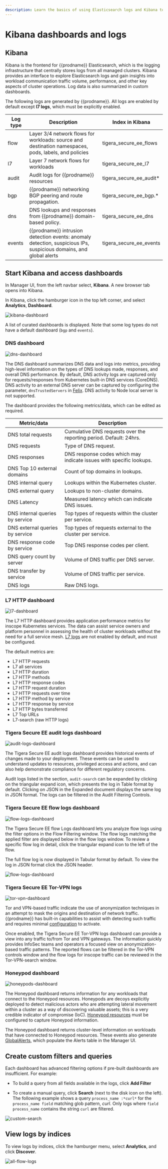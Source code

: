 ```yaml
---
description: Learn the basics of using Elasticsearch logs and Kibana to gain visibility and troubleshoot.
---
```


# Kibana dashboards and logs

## Kibana

Kibana is the frontend for {{prodname}} Elasticsearch, which is the logging infrastructure that centrally stores logs from all managed clusters. Kibana provides an interface to explore Elasticsearch logs and gain insights into workload communication traffic volume, performance, and other key aspects of cluster operations. Log data is also summarized in custom dashboards.

The following logs are generated by {{prodname}}. All logs are enabled by default except **l7 logs**, which must be explicitly enabled.

| Log type | **Description**                                                                                                   | Index in Kibana          |
| -------- | ----------------------------------------------------------------------------------------------------------------- | ------------------------ |
| flow     | Layer 3/4 network flows for workloads: source and destination namespaces, pods, labels, and policies              | tigera_secure_ee_flows   |
| l7       | Layer 7 network flows for workloads                                                                               | tigera_secure_ee_l7      |
| audit    | Audit logs for {{prodname}} resources                                                                             | tigera_secure_ee_audit\* |
| bgp      | {{prodname}} networking BGP peering and route propagation.                                                        | tigera_secure_ee_bgp.\*  |
| dns      | DNS lookups and responses from {{prodname}} domain-based policy.                                                  | tigera_secure_ee_dns     |
| events   | {{prodname}} intrusion detection events: anomaly detection, suspicious IPs, suspicious domains, and global alerts | tigera_secure_ee_events  |

## Start Kibana and access dashboards

In Manager UI, from the left navbar select, **Kibana**. A new browser tab opens into Kibana.

In Kibana, click the hamburger icon in the top left corner, and select **Analytics**, **Dashboard**.

![kibana-dashboard](/img/calico-enterprise/master/kibana-dashboard.png)

A list of curated dashboards is displayed. Note that some log types do not have a default dashboard (`bgp` and `events`).

### DNS dashboard

![dns-dashboard](/img/calico-enterprise/master/dns-dashboard.png)

The DNS dashboard summarizes DNS data and logs into metrics, providing high-level information on the types of DNS lookups made, responses, and overall DNS performance. By default, DNS activity logs are captured only for requests/responses from Kubernetes built-in DNS services (CoreDNS). DNS activity to an external DNS server can be captured by configuring the parameter, `dnsTrustedServers` in [Felix](../reference/resources/felixconfig.mdx). DNS activity to Node local server is not supported.

The dashboard provides the following metrics/data, which can be edited as required.

| Metric/data                     | Description                                                         |
| ------------------------------- | ------------------------------------------------------------------- |
| DNS total requests              | Cumulative DNS requests over the reporting period. Default: 24hrs.  |
| DNS requests                    | Type of DNS request.                                                |
| DNS responses                   | DNS response codes which may indicate issues with specific lookups. |
| DNS Top 10 external domains     | Count of top domains in lookups.                                    |
| DNS internal query              | Lookups within the Kubernetes cluster.                              |
| DNS external query              | Lookups to non-cluster domains.                                     |
| DNS Latency                     | Measured latency which can indicate DNS issues.                     |
| DNS internal queries by service | Top types of requests within the cluster per service.               |
| DNS external queries by service | Top types of requests external to the cluster per service.          |
| DNS response code by service    | Top DNS response codes per client.                                  |
| DNS query count by server       | Volume of DNS traffic per DNS server.                               |
| DNS transfer by service         | Volume of DNS traffic per service.                                  |
| DNS logs                        | Raw DNS logs.                                                       |

### L7 HTTP dashboard

![l7-dashboard](/img/calico-enterprise/master/l7-dashboard.png)

The L7 HTTP dashboard provides application performance metrics for inscope Kubernetes services. The data can assist service owners and platform personnel in assessing the health of cluster workloads without the need for a full service mesh. [L7 logs](elastic/l7/configure.mdx) are not enabled by default, and must be configured.

The default metrics are:

- L7 HTTP requests
- L7 all services
- L7 HTTP duration
- L7 HTTP methods
- L7 HTTP response codes
- L7 HTTP request duration
- L7 HTTP requests over time
- L7 HTTP method by service
- L7 HTTP response by service
- L7 HTTP bytes transferred
- L7 Top URLs
- L7-search (raw HTTP logs)

### Tigera Secure EE audit logs dashboard

![audit-logs-dashboard](/img/calico-enterprise/master/audit-logs-dashboard.png)

The Tigera Secure EE audit logs dashboard provides historical events of changes made to your deployment. These events can be used to understand updates to resources, privileged access and actions, and can also help demonstrate compliance for different regulatory concerns.

Audit logs listed in the section, `audit-search` can be expanded by clicking on the triangular expand icon, which presents the log in Table format by default. Clicking on JSON in the Expanded document displays the same log in JSON format. The logs can be filtered in the Audit Filtering Controls.

### Tigera Secure EE flow logs dashboard

![flow-logs-dashboard](/img/calico-enterprise/master/flow-logs-dashboard.png)

The Tigera Secure EE flow Logs dashboard lets you analyze flow logs using the filter options in the Flow Filtering window. The flow logs matching the applied filter are displayed below in the flow logs window. To review a specific flow log in detail, click the triangular expand icon to the left of the flow.

The full flow log is now displayed in Tabular format by default. To view the log in JSON format click the JSON header.

![flow-logs-dashboard](/img/calico-enterprise/master/flow-logs-json.png)

### Tigera Secure EE Tor-VPN logs

![tor-vpn-dashboard](/img/calico-enterprise/master/tor-vpn-dashboard.png)

Tor and VPN-based traffic indicate the use of anonymization techniques in an attempt to mask the origins and destination of network traffic. {{prodname}} has built-in capabilities to assist with detecting such traffic and requires minimal [configuration](../threat/tor-vpn-feed-and-dashboard.mdx) to activate.

Once enabled, the Tigera Secure EE Tor-VPN logs dashboard can provide a view into any traffic to/from Tor and VPN gateways. The information quickly provides InfoSec teams and operators a focused view on anonymization-based traffic patterns. The reported flows can be filtered in the Tor-VPN controls window and the flow logs for inscope traffic can be reviewed in the Tor-VPN-search window.

### Honeypod dashboard

![honeypods-dashboard](/img/calico-enterprise/master/honeypods-dashboard.png)

The Honeypod dashboard returns information for any workloads that connect to the Honeypod resources. Honeypods are decoys explicitly deployed to detect malicious actors who are attempting lateral movement within a cluster as a way of discovering valuable assets; this is a very credible indicator of compromise (IoC). [Honeypod resources](../threat/honeypod/honeypods.mdx) must be configured to capture Honeypod information.

The Honeypod dashboard returns cluster-level information on workloads that have connected to Honeypod resources. These events also generate [GlobalAlerts](../reference/resources/globalalert.mdx), which populate the Alerts table in the Manager UI.

## Create custom filters and queries

Each dashboard has advanced filtering options if pre-built dashboards are insufficient. For example:

- To build a query from all fields available in the logs, click **Add Filter**

- To create a manual query, click **Search** (next to the disk icon on the left). The following example shows a query `process_name :*curl*` for the `process_name field` matching glob pattern, _curl_. Only logs where `field process_name` contains the string `curl` are filtered.

![custom-search](/img/calico-enterprise/master/custom-search.png)

## View logs by indices

To view logs by indices, click the hamburger menu, select **Analytics**, and click **Discover**.

![all-flow-logs](/img/calico-enterprise/master/all-flow-logs.png)
